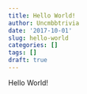 ```yaml
---
title: Hello World!
author: Uncmbbtrivia
date: '2017-10-01'
slug: hello-world
categories: []
tags: []
draft: true
---
```


Hello World! 
